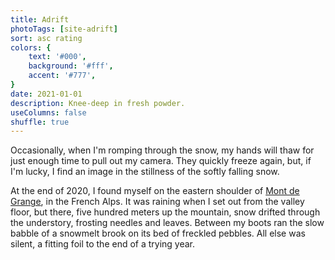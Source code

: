 ```yaml
---
title: Adrift
photoTags: [site-adrift]
sort: asc rating
colors: {
    text: '#000',
    background: '#fff',
    accent: '#777',
}
date: 2021-01-01
description: Knee-deep in fresh powder.
useColumns: false
shuffle: true
---
```


Occasionally, when I'm romping through the snow, my hands will thaw for just enough time to pull out my camera. They quickly freeze again, but, if I'm lucky, I find an image in the stillness of the softly falling snow.

At the end of 2020, I found myself on the eastern shoulder of [Mont de Grange](https://www.google.com/maps/place/Mont+de+Grange/), in the French Alps. It was raining when I set out from the valley floor, but there, five hundred meters up the mountain, snow drifted through the understory, frosting needles and leaves. Between my boots ran the slow babble of a snowmelt brook on its bed of freckled pebbles. All else was silent, a fitting foil to the end of a trying year. 